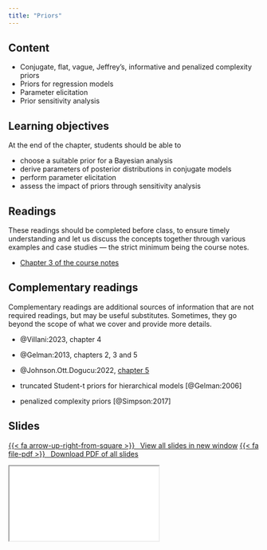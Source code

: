 ```yaml
---
title: "Priors"
---
```



## Content

- Conjugate, flat, vague, Jeffrey's, informative and penalized complexity priors
- Priors for regression models
- Parameter elicitation
- Prior sensitivity analysis

## Learning objectives

At the end of the chapter, students should be able to

- choose a suitable prior for a Bayesian analysis
- derive parameters of posterior distributions in conjugate models
- perform parameter elicitation
- assess the impact of priors through sensitivity analysis

## Readings

:::{.callout-warning}

These readings should be completed before class, to ensure timely understanding and let us discuss the concepts together through various examples and case studies --- the strict minimum being the course notes.

:::


- [Chapter 3 of the course notes](https://lbelzile.github.io/MATH80601A/priors.html)


## Complementary readings

:::{.callout-warning}
Complementary readings are additional sources of information that are not required readings, but may be useful substitutes. Sometimes, they go beyond the scope of what we cover and provide more details.
:::


- @Villani:2023, chapter 4
- @Gelman:2013, chapters 2, 3 and 5
- @Johnson.Ott.Dogucu:2022, [chapter 5](https://www.bayesrulesbook.com/chapter-5)



- truncated Student-t priors for hierarchical models [@Gelman:2006]
- penalized complexity priors [@Simpson:2017]

## Slides


<p class="text-center"><a class="btn btn-success btn-lg" target="_blank" href="../slides/bayesmod-slides3.html">{{< fa arrow-up-right-from-square >}} &ensp;View all slides in new window</a> <a class="btn btn-success btn-lg" target="_blank" href="../slides/bayesmod-slides3.pdf" role="button">{{< fa file-pdf >}} &ensp;Download PDF of all slides</a></p>

<div class="ratio ratio-16x9">
<iframe class="slide-deck" src="../slides/bayesmod-slides3.html"></iframe>
</div>
